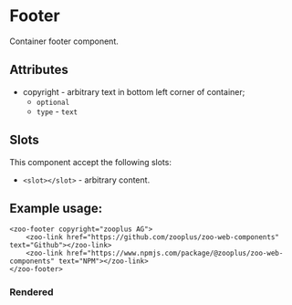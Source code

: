 
<Meta title="Docs/Footer"/>

# Footer

Container footer component.

## Attributes
- copyright - arbitrary text in bottom left corner of container;
  - `optional`
  - `type` - `text`

## Slots
This component accept the following slots:
- `<slot></slot>` - arbitrary content.

## Example usage:
```
<zoo-footer copyright="zooplus AG">
	<zoo-link href="https://github.com/zooplus/zoo-web-components" text="Github"></zoo-link>
	<zoo-link href="https://www.npmjs.com/package/@zooplus/zoo-web-components" text="NPM"></zoo-link>
</zoo-footer> 
```
### Rendered
<zoo-footer copyright="zooplus AG">
	<zoo-link href="https://github.com/zooplus/zoo-web-components" text="Github"></zoo-link>
	<zoo-link href="https://www.npmjs.com/package/@zooplus/zoo-web-components" text="NPM"></zoo-link>
</zoo-footer> 